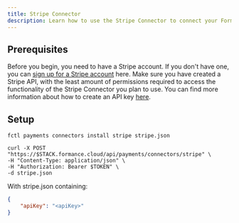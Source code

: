 ```yaml
---
title: Stripe Connector
description: Learn how to use the Stripe Connector to connect your Formance Platform to Stripe.
---
```


## Prerequisites

Before you begin, you need to have a Stripe account. If you don't have one, you can [sign up for a Stripe account](https://dashboard.stripe.com/register) here. Make sure you have created a Stripe API, with the least amount of permissions required to access the functionality of the Stripe Connector you plan to use. You can find more information about how to create an API key [here](https://stripe.com/docs/keys).

<ApiWarning />

## Setup

<StackCmd>

```shell
fctl payments connectors install stripe stripe.json
```

```shell
curl -X POST "https://$STACK.formance.cloud/api/payments/connectors/stripe" \
-H "Content-Type: application/json" \
-H "Authorization: Bearer $TOKEN" \
-d stripe.json
```

</StackCmd>

With stripe.json containing:

```json
{
    "apiKey": "<apiKey>"
}
```